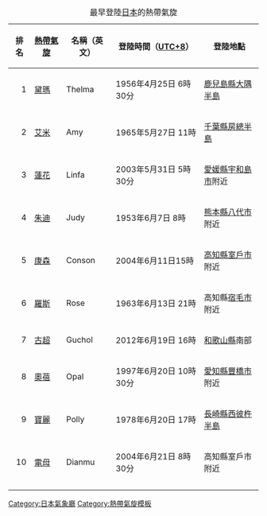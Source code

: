 <noinclude>{{NoteTA|G1=TyphoonOld}}</noinclude>
{| class="wikitable" style="margin:{{#ifeq:{{{align}}}|left|0 1em 0.5em 0|0 0 0.5em 1em}};"
|+ 最早登陸[[日本]]的熱帶氣旋
|-
! 排名
! [[熱帶氣旋]]
! 名稱（英文）
! 登陸時間（[[UTC+8]]）
! 登陸地點
|-
|style="text-align:right"| 1
| [[超級颱風黛瑪 (1956年)|黛瑪]]
| Thelma
| 1956年4月25日 6時30分
| [[鹿兒島縣]][[大隅半島]]
|-
|style="text-align:right"| 2
| [[颱風艾米 (1965年)|艾米]]
| Amy
| 1965年5月27日 11時
| [[千葉縣]][[房總半島]]
|-
|style="text-align:right"| 3
| [[強烈熱帶風暴蓮花 (2003年)|蓮花]]
| Linfa
| 2003年5月31日 5時30分
| [[愛媛縣]][[宇和島市]]附近
|-
|style="text-align:right"| 4
| [[颱風朱迪 (1953年)|朱迪]]
| Judy
| 1953年6月7日 8時
| [[熊本縣]][[八代市]]附近
|-
|style="text-align:right"| 5
| [[颱風康森 (2004年)|康森]]
| Conson
| 2004年6月11日15時
| [[高知縣]][[室戶市]]附近
|-
|style="text-align:right"| 6
| [[熱帶風暴羅斯 (1963年)|羅斯]]
| Rose
| 1963年6月13日 21時
| 高知縣[[宿毛市]]附近
|-
|style="text-align:right"| 7
| [[颱風古超 (2012年)|古超]]
| Guchol
| 2012年6月19日 16時
| [[和歌山縣]]南部
|-
|style="text-align:right"| 8
| [[颱風奧蓓 (1997年)|奧蓓]]
| Opal
| 1997年6月20日 10時30分
| [[愛知縣]][[豐橋市]]附近
|-
|style="text-align:right"| 9
| [[熱帶風暴寶麗 (1978年)|寶麗]]
| Polly
| 1978年6月20日 17時
| [[長崎縣]][[西彼杵半島]]
|-
|style="text-align:right"| 10
| [[颱風電母 (2004年)|電母]]
| Dianmu
| 2004年6月21日 8時30分
| 高知縣室戶市附近
|-
|colspan=5| {{Navbar|最早登陸日本的熱帶氣旋}}
|-
|}
<noinclude>
[[Category:日本氣象廳]]
[[Category:熱帶氣旋模板]]
</noinclude>